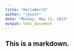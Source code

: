 ```yaml
---
title: "HelloWorld"
author: "jkunst"
date: "Monday, May 11, 2015"
output: html_document
---
```


## This is a markdown.
